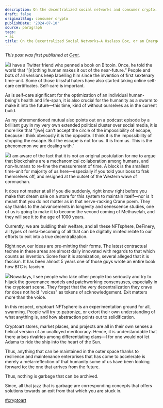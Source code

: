 ```yaml
---
description: On the decentralized social networks and consumer crypto....
draft: false
originalSlug: consumer crypto
publishDate: '2024-07-10'
source: paragraph
tags:
- ai
title: On the Decentralized Social Networks—A Useless Box, or an Emergence?
---
```


*This post was first published at *[*Cent*](https://beta.cent.co/+u8rq9d)*.*

![](https://bucketeer-e05bbc84-baa3-437e-9518-adb32be77984.s3.amazonaws.com/public/images/cc0c152b-3fdf-4bdd-b915-959f1dd3958c_796x796.jpeg)I have a Twitter friend who penned a book on Bitcoin. Once, he told the world that "[n]othing human makes it out of the near-future.” People and bots of all versions keep labelling him since the invention of first sextenary time-unit. Some of those blissful haters have also started taking online self-care certificates. Self-care is important.

As is self-care significant for the optimization of an individual human-being's health and life-span, it is also crucial for the humanity as a swarm to make it into the future—this time, kind of without ourselves as in the current build.

As my aforementioned mutual also points out on a podcast episode by a brilliant guy in my very own extended political cluster over social media, it is more like that "[we] can't accept the circle of the impossibility of escape, because I think obviously it is the opposite. I think it is the impossibility of stopping the escape. But the escape is not for us. It is from us. This is the phenomenon we are dealing with."

![](https://bucketeer-e05bbc84-baa3-437e-9518-adb32be77984.s3.amazonaws.com/public/images/c088d952-134e-41d2-be37-64b07a952da0_1234x796.jpeg)I am aware of the fact that it is not an original postulation for me to argue that blockchains are a mechanomical collaboration among humans, and non-humans to re-fine the measurement of time. A block is the smallest time-unit for majority of us here—especially if you told your boss to frak themselves off, and resigned at the outset of the Western wave of coronachan.

It does not matter at all if you die suddenly, right know right before you make that dream sale on a store for this system to maintain itself—nor is it meant that you do not matter as in that nerve-racking Crane poem. They say thanks to the advancements in longevity and senescence studies, one of us is going to make it to become the second coming of Methuselah, and they will see it to the age of 1000 years.

Currently, we are buidling their welfare, and all these NFTsphere, DeFinery, all types of meta-becoming of all that can be digitally minted relate to our efforts to exit into a true decentralization.

Right now, our ideas are pre-minting their forms. The latest contractual techne in these areas are almost daily innovated with regards to that which counts as invention. Some fear it is atomization, several alleged that it is fascism. It has been almost 5 years one of those guys wrote an entire book how BTC is fascism.

![](https://bucketeer-e05bbc84-baa3-437e-9518-adb32be77984.s3.amazonaws.com/public/images/92b3c667-d736-4a8d-a7d7-cc017fc8dcbf_1415x796.jpeg)Nowadays, I see people who take other people too seriously and try to hijack the governance models and patchworking consensuses, especially in the cryptoart scene. They forget that the very decentralization they crave for does not hold "voices" as tokens of acknowledgement. Exit matters more than the voice.

In this respect, cryptoart NFTsphere is an experimentation ground for all, swarming. People will try to patronize, or extort their own understanding of what anything is, and how abstraction points out to solidification.

Cryptoart stores, market places, and projects are all in their own senses a helical version of an unalloyed meritocracy. Hence, it is understandable that there arises rivalries among differentiating clans—I for one would not let Adama to ride the ship into the heart of the Sun.

Thus, anything that can be maintained in the outer space thanks to resilience and maintenance enterprises that has come to accelerate is merely a meta-reflection of that humanity some of us have been looking forward to: the one that arrives from the future.

Thus, nothing is garbage that can be archived.

Since, all that jazz that is garbage are corresponding concepts that offers solutions towards an exit from that which you are stuck in.

[#cryptoart](https://beta.cent.co/~cryptoart)